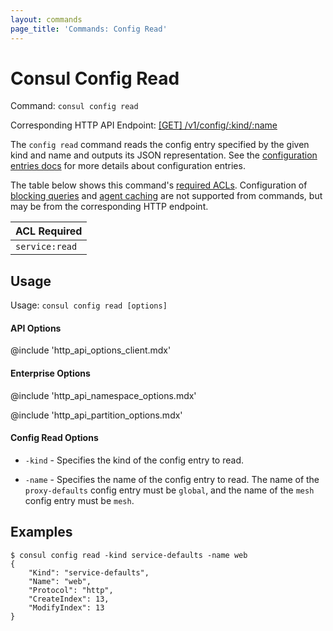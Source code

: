 ```yaml
---
layout: commands
page_title: 'Commands: Config Read'
---
```


# Consul Config Read

Command: `consul config read`

Corresponding HTTP API Endpoint: [\[GET\] /v1/config/:kind/:name](https://www.consul.io/api-docs/config#get-configuration)

The `config read` command reads the config entry specified by the given
kind and name and outputs its JSON representation. See the
[configuration entries docs](/docs/agent/config-entries) for more
details about configuration entries.

The table below shows this command's [required ACLs](/api#authentication). Configuration of
[blocking queries](/api/features/blocking) and [agent caching](/api/features/caching)
are not supported from commands, but may be from the corresponding HTTP endpoint.

| ACL Required   |
| -------------- |
| `service:read` |

## Usage

Usage: `consul config read [options]`

#### API Options

@include 'http_api_options_client.mdx'

#### Enterprise Options

@include 'http_api_namespace_options.mdx'

@include 'http_api_partition_options.mdx'

#### Config Read Options

- `-kind` - Specifies the kind of the config entry to read.

- `-name` - Specifies the name of the config entry to read. The name of the
  `proxy-defaults` config entry must be `global`, and the name of the `mesh`
  config entry must be `mesh`.

## Examples

    $ consul config read -kind service-defaults -name web
    {
        "Kind": "service-defaults",
        "Name": "web",
        "Protocol": "http",
        "CreateIndex": 13,
        "ModifyIndex": 13
    }
